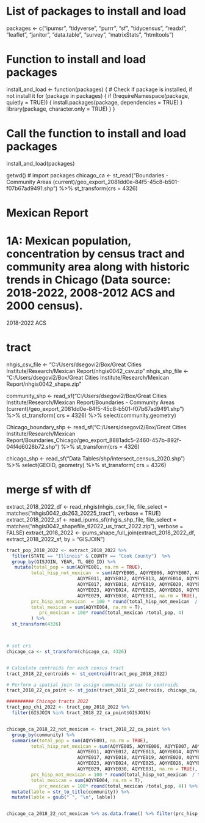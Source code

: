 # List of packages to install and load
packages <- c("ipumsr", "tidyverse", "purrr", "sf", "tidycensus", 
              "readxl", "leaflet", "janitor", "data.table", "survey", 
              "matrixStats", "htmltools")

# Function to install and load packages
install_and_load <- function(packages) {
  # Check if package is installed, if not install it
  for (package in packages) {
    if (!requireNamespace(package, quietly = TRUE)) {
      install.packages(package, dependencies = TRUE)
    }
    library(package, character.only = TRUE)
  }
}

# Call the function to install and load packages
install_and_load(packages)


getwd()
# import packages
chicago_ca <- st_read("Boundaries - Community Areas (current)/geo_export_2081dd0e-84f5-45c8-b501-f07b67ad9491.shp") %>% 
  st_transform(crs = 4326)


# Mexican Report

# 1A: Mexican population, concentration by census tract and community area along with historic trends in Chicago (Data source: 2018-2022, 2008-2012 ACS and 2000 census). 


################## 2018-2022 ACS

# tract 

nhgis_csv_file <- "C:/Users/dsegovi2/Box/Great Cities Institute/Research/Mexican Report/nhgis0042_csv.zip"
nhgis_shp_file <- "C:/Users/dsegovi2/Box/Great Cities Institute/Research/Mexican Report/nhgis0042_shape.zip"

community_shp <- read_sf("C:/Users/dsegovi2/Box/Great Cities Institute/Research/Mexican Report/Boundaries - Community Areas (current)/geo_export_2081dd0e-84f5-45c8-b501-f07b67ad9491.shp") %>% 
  st_transform( crs = 4326) %>% 
  select(community,geometry)

Chicago_boundary_shp <- read_sf("C:/Users/dsegovi2/Box/Great Cities Institute/Research/Mexican Report/Boundaries_Chicago/geo_export_8881adc5-2460-457b-892f-04f4d6028b72.shp") %>% 
  st_transform(crs = 4326)


chicago_shp <- read_sf("Data Tables/shp/intersect_census_2020.shp") %>% 
  select(GEOID, geometry) %>% 
  st_transform( crs = 4326)


# merge sf with df
extract_2018_2022_df <- read_nhgis(nhgis_csv_file, file_select = matches("nhgis0042_ds263_20225_tract"), verbose = TRUE)
extract_2018_2022_sf <- read_ipums_sf(nhgis_shp_file, file_select = matches("nhgis0042_shapefile_tl2022_us_tract_2022.zip"), verbose = FALSE)
extract_2018_2022 <- ipums_shape_full_join(extract_2018_2022_df, extract_2018_2022_sf, by = "GISJOIN")

```r
tract_pop_2018_2022 <- extract_2018_2022 %>% 
  filter(STATE == "Illinois" & COUNTY == "Cook County")  %>% 
  group_by(GISJOIN, YEAR, TL_GEO_ID) %>% 
   mutate(total_pop = sum(AQYYE001, na.rm = TRUE),
         total_hisp_not_mexican  = sum(AQYYE005, AQYYE006, AQYYE007, AQYYE008, AQYYE009, AQYYE010, 
                          AQYYE011, AQYYE012, AQYYE013, AQYYE014, AQYYE015, AQYYE016, 
                          AQYYE017, AQYYE018, AQYYE019, AQYYE020, AQYYE021, AQYYE022, 
                          AQYYE023, AQYYE024, AQYYE025, AQYYE026, AQYYE027, AQYYE028, 
                          AQYYE029, AQYYE030, AQYYE031, na.rm = TRUE),
         prc_hisp_not_mexican  = 100 * round(total_hisp_not_mexican  / total_pop, 4),
         total_mexican = sum(AQYYE004, na.rm = T),
            prc_mexican = 100* round(total_mexican /total_pop, 4)
         ) %>%
  st_transform(4326)



# set crs
chicago_ca <- st_transform(chicago_ca, 4326)


# Calculate centroids for each census tract
tract_2018_22_centroids <- st_centroid(tract_pop_2018_2022)

# Perform a spatial join to assign community areas to centroids
tract_2018_22_ca_point <- st_join(tract_2018_22_centroids, chicago_ca, join = st_within) %>% filter(!is.na(community))

########## Chicago tracts 2022
tract_pop_chi_2022 <- tract_pop_2018_2022 %>% 
  filter(GISJOIN %in% tract_2018_22_ca_point$GISJOIN)


chicago_ca_2018_22_not_mexican <- tract_2018_22_ca_point %>% 
  group_by(community) %>% 
  summarise(total_pop = sum(AQYYE001, na.rm = TRUE),
         total_hisp_not_mexican = sum(AQYYE005, AQYYE006, AQYYE007, AQYYE008, AQYYE009, AQYYE010, 
                          AQYYE011, AQYYE012, AQYYE013, AQYYE014, AQYYE015, AQYYE016, 
                          AQYYE017, AQYYE018, AQYYE019, AQYYE020, AQYYE021, AQYYE022, 
                          AQYYE023, AQYYE024, AQYYE025, AQYYE026, AQYYE027, AQYYE028, 
                          AQYYE029, AQYYE030, AQYYE031, na.rm = TRUE),
         prc_hisp_not_mexican = 100 * round(total_hisp_not_mexican  / total_pop, 4),
         total_mexican = sum(AQYYE004, na.rm = T),
            prc_mexican = 100* round(total_mexican /total_pop, 4)) %>% 
  mutate(lable = str_to_title(community)) %>% 
  mutate(lable = gsub(" ", "\n", lable))


chicago_ca_2018_22_not_mexican %>% as.data.frame() %>% filter(prc_hisp_not_mexican > prc_mexican) %>% arrange(desc(prc_hisp_not_mexican)) %>% select(community, total_pop, prc_hisp_not_mexican, prc_mexican, -geometry)
  
```




